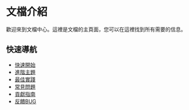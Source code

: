 # 文檔介紹

歡迎來到文檔中心。這裡是文檔的主頁面，您可以在這裡找到所有需要的信息。

## 快速導航

- [快速開始](/docs/quick_start)
- [進階主題](/docs/advance_api) 
- [最佳實踐](/docs/best_practices)
- [常見問題](/docs/FAQ)
- [貢獻指南](/docs/contribution)
- [反饋BUG](/docs/bug) 